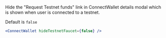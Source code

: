 Hide the "Request Testnet funds" link in ConnectWallet details modal which is shown when user is connected to a testnet.

Default is `false`

```jsx
<ConnectWallet hideTestnetFaucet={false} />
```
